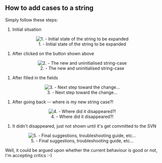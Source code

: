 == How to add cases to a string ==

Simply follow these steps:
# Initial situation
<center>[[File:en/Archive/WebTranslator2/Add-case-step-1.png|center|frame|1. - Initial state of the string to be expanded]]</center>

# After clicked on the button shown above
<center>[[File:en/Archive/WebTranslator2/Add-case-step-2.png|center|frame|2. - The new and uninitialised string-case]]</center>

# After filled in the fields
<center>[[File:en/Archive/WebTranslator2/Add-case-step-3.png|center|frame|3. - Next step toward the change...]]</center>

# After going back -- where is my new string case?!
<center>[[File:en/Archive/WebTranslator2/Add-case-step-4.png|center|frame|4. - Where did it disappeared?!]]</center>

# It didn't disappeared, just not shown until it's get committed to the SVN
<center>[[File:en/Archive/WebTranslator2/Add-case-step-5.png|center|frame|5. - Final suggestions, troubleshooting guide, etc...]]</center>

Well, it could be argued upon whether the current behaviour is good or not, I'm accepting critics :-)